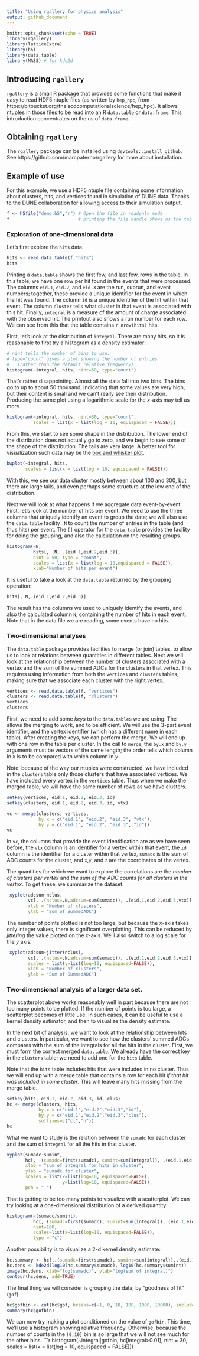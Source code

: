 ```yaml
---
title: "Using rgallery for physics analysis"
output: github_document
---
```


```r
knitr::opts_chunk$set(echo = TRUE)
library(rgallery)
library(latticeExtra)
library(h5)
library(data.table)
library(MASS) # for kde2d
```

## Introducing `rgallery`
 
 `rgallery` is a small R package that provides some functions that make it easy to read HDF5 ntuple files (as written by `hep_hpc`, from https://bitbucket.org/fnalscdcomputationalscience/hep_hpc). It allows ntuples in those files to be read into an R `data.table` or `data.frame`. This introduction concentrates on the us of `data.frame`.
 
## Obtaining `rgallery`

The `rgallery` package can be installed using `devtools::install_github`. See https://github.com/marcpaterno/rgallery for more about installation.

## Example of use

For this example, we use a HDF5 ntuple file containing some information about clusters, hits, and vertices found in simulation of DUNE data. Thanks to the DUNE collaboration for allowing access to their simulation output.

```r
f <- h5file("demo.h5","r") # Open the file in readonly mode
f                          # printing the file handle shows us the table names
```

### Exploration of one-dimensional data

Let's first explore the `hits` data.
```r
hits <- read.data.table(f,"hits")
hits
```

Printing a `data.table` shows the first few, and last few, rows in the table. In this table, we have one row per hit found in the events that were processed. The columns `eid.1`, `eid.2`, and `eid.3` are the run, subrun, and event numbers; together, these provide a unique identifier for the event in which the hit was found. The column `id` is a unique identifier of the hit within that event. The column `cluster` tells what cluster in that event is associated with this hit. Finally, `integral` is a measure of the amount of charge associated with the observed hit. The printout also shows a run number for each row. We can see from this that the table contains `r nrow(hits)` hits.

First, let's look at the distribution of `integral`. There are many hits, so it is reasonable to first try a histogram as a density estimator:
```r
# nint tells the number of bins to use.
# type="count" gives a plot showing the number of entries
#   (rather than the default relative frequency)
histogram(~integral, hits, nint=50, type="count")
```

That's rather disappointing. Almost all the data fall into two bins. The bins go to up to about 50 thousand, indicating that some values are very high, but their content is small and we can't really see their distribution. Producing the same plot using a logarithmic scale for the _x_-axis may tell us more.
```r
histogram(~integral, hits, nint=50, type="count",
          scales = list(x = list(log = 10, equispaced = FALSE)))
```

From this, we start to see some shape in the distribution. The lower end of the distribution does not actually go to zero, and we begin to see some of the shape of the distribution. The tails are very large. A better tool for visualization such data may be the [box and whisker plot](https://en.wikipedia.org/wiki/Box_plot).
```r
bwplot(~integral, hits,
       scales = list(x = list(log = 10, equispaced = FALSE)))
```

With this, we see our data cluster mostly between about 100 and 300, but there are large tails, and even perhaps some structure at the low end of the distribution.

Next we will look at what happens if we aggregate data event-by-event. First, let's look at the number of hits per event. We need to use the three columns that uniquely identify an event to group the data; we will also use the `data.table` facility `.N` to count the number of entries in the table (and thus hits) per event. The `[]` operator for the `data.table` provides the facility for doing the grouping, and also the calculation on the resulting groups.
```r
histogram(~N,
          hits[, .N, .(eid.1,eid.2,eid.3)],
          nint = 50, type = "count",
          scales = list(x = list(log = 10,equispaced = FALSE)),
          xlab="Number of hits per event")
```

It is useful to take a look at the `data.table` returned by the grouping operation:
```r
hits[,.N,.(eid.1,eid.2,eid.3)]
```

The result has the columns we used to uniquely identify the events, and also the calculated column `N`, containing the number of hits in each event. Note that in the data file we are reading, some events have no hits.

### Two-dimensional analyses

The `data.table` package provides facilities to merge (or join) tables, to allow us to look at relations between quantities in different tables. Next we will look at the relationship between the number of clusters associated with a vertex and the sum of the summed ADCs for the clusters in that vertex. This requires using information from both the `vertices` and `clusters` tables, making sure that we associate each cluster with the right vertex.
```r
vertices <- read.data.table(f, "vertices")
clusters <- read.data.table(f, "clusters")
vertices
clusters
```

First, we need to add some _keys_ to the `data.table`s we are using. The allows the merging to work, and to be efficient. We will use the 3-part event identifier, and the vertex identifier (which has a different name in each table). After creating the keys, we can perform the merge. We will end up with one row in the table per cluster. In the call to `merge`, the `by.x` and `by.y` arguments must be vectors of the same length; the order tells which column in _x_ is to be compared with which column in _y_.

Note: because of the way our ntuples were constructed, we have included in the `clusters` table only those clusters that have associated vertices. We have included every vertex in the `vertices` table. Thus when we make the merged table, we will have the same number of rows as we have clusters.
```r
setkey(vertices, eid.1, eid.2, eid.3, id)
setkey(clusters, eid.1, eid.2, eid.3, id, vtx)

vc <- merge(clusters, vertices,
            by.x = c("eid.1", "eid.2", "eid.3", "vtx"),
            by.y = c("eid.1", "eid.2", "eid.3", "id"))
vc
```

In `vc`, the columns that provide the event identification are as we have seen before, the `vtx` column is an identifier for a vertex within that event, the `id` column is the identifier for a cluster within that vertex, `sumadc` is the sum of ADC counts for the cluster, and `x`,`y`, and `z` are the coordinates of the vertex.

The quantities for which we want to explore the correlations are the _number of clusters per vertex_ and _the sum of the ADC counts for all clusters in the vertex_. To get these, we summarize the dataset:
```r
 xyplot(adcsum~nclus,
        vc[, .(nclus=.N,adcsum=sum(sumadc)), .(eid.1,eid.2,eid.3,vtx)],
        xlab = "Number of clusters",
        ylab = "Sum of SummedADC")
```

The number of points plotted is not too large, but because the _x_-axis takes only integer values, there is significant overplotting. This can be reduced by _jittering_ the value plotted on the _x_-axis. We'll also switch to a log scale for the _y_ axis.
```r
 xyplot(adcsum~jitter(nclus),
        vc[, .(nclus=.N,adcsum=sum(sumadc)), .(eid.1,eid.2,eid.3,vtx)],
        scales = list(y=list(log=10, equispaced=FALSE)),
        xlab = "Number of clusters",
        ylab = "Sum of SummedADC")
```

### Two-dimensional analysis of a larger data set.

The scatterplot above works reasonably well in part because there are not too many points to be plotted. If the number of points is too large, a scatterplot becomes of little use. In such cases, it can be useful to use a kernel density estimator, and then to visualize the density estimate.

In the next bit of analysis, we want to look at the relationship between hits and clusters. In particular, we want to see how the clusters' summed ADCs compares with the sum of the integrals for all the hits in the cluster. First, we must form the correct merged `data.table`. We already have the correct key in the `clusters` table; we need to add one for the `hits` table.

Note that the `hits` table includes hits that were included in no cluster. Thus we will end up with a merge table that contains a row for each hit _if that hit was included in some cluster_. This will leave many hits missing from the merge table.
```r
setkey(hits, eid.1, eid.2, eid.3, id, clus)
hc <- merge(clusters, hits,
            by.x = c("eid.1","eid.2","eid.3","id"),
            by.y = c("eid.1","eid.2","eid.3","clus"),
            suffixes=c("cl","h"))
hc
```

What we want to study is the relation between the `sumadc` for each cluster and the sum of `integral` for all the hits in that cluster.
```r
xyplot(sumadc~sumint,
       hc[, .(sumadc=first(sumadc), sumint=sum(integral)), .(eid.1,eid.2,eid.3,id)],
       xlab = "sum of integral for hits in cluster",
       ylab = "sumadc for cluster",
       scales = list(x=list(log=10, equispaced=FALSE),
                     y=list(log=10, equispaced=FALSE)),
       pch = ".")
```

That is getting to be too many points to visualize with a scatterplot. We can try looking at a one-dimensional distribution of a derived quantity:
```r
histogram(~(sumadc/sumint),
          hc[,.(sumadc=first(sumadc), sumint=sum(integral)),.(eid.1,eid.2,eid.3,id)],
          nint=100,
          scales=list(x=list(log=10, equispaced=FALSE)),
          type = "c")
```

Another possibility is to visualize a 2-d kernel density estimate:
```r
hc.summary <- hc[,.(sumadc=first(sumadc), sumint=sum(integral)),.(eid.1,eid.2,eid.3,id)]
hc.dens <- kde2d(log10(hc.summary$sumadc), log10(hc.summary$sumint))
image(hc.dens, xlab="log(sumadc)", ylab="log(sum of integral)")
contour(hc.dens, add=TRUE)
```

The final thing we will consider is grouping the data, by "goodness of fit" (`gof`).
```r
hc$gofbin <- cut(hc$gof, breaks=c(-1, 0, 10, 100, 1000, 10000), include.lowest=TRUE)
summary(hc$gofbin)
```
We can now try making a plot conditioned on the value of `gofbin`. This time, we'll use a histogram showing relative frequency. Otherwise, because the number of counts in the `(0,10]` bin is so large that we will not see much for the other bins.
```r
histogram(~integral|gofbin, hc[integral>0.01], nint = 30,
          scales = list(x = list(log = 10, equispaced = FALSE)))